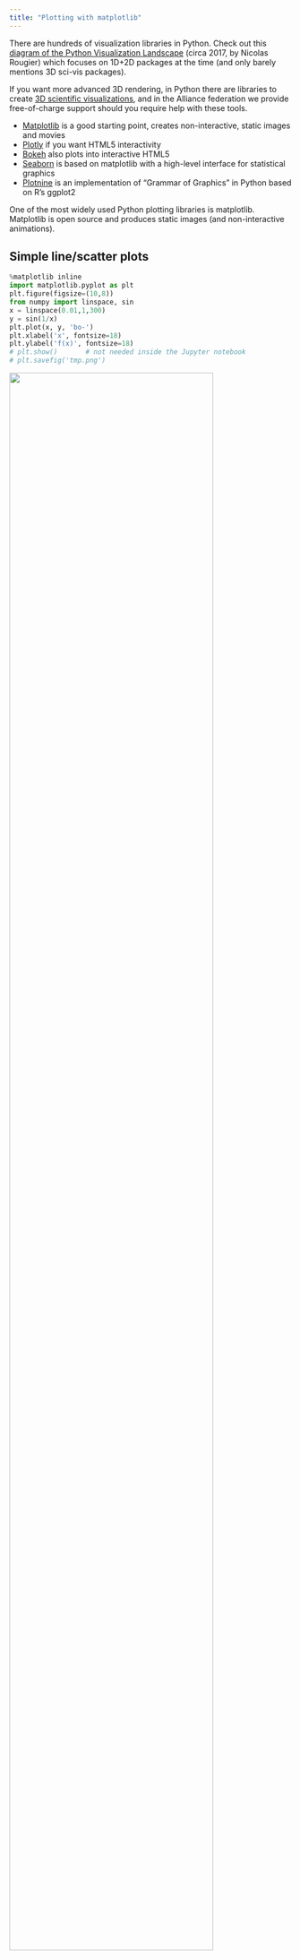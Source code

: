 ```yaml
---
title: "Plotting with matplotlib"
---
```


<!-- > Quick reminder that today we are running Python via JupyterHub on our training cluster. Point your browser -->
<!-- > to https://hss.c3.ca, log in with your username and password from last week, then launch a JupyterHub server -->
<!-- > with time = ***2.5 hours***, **1 CPU core**, memory = ***3712 MB***, GPU configuration = ***None***, user -->
<!-- > interface = ***JupyterLab***. Finally, start a new Python 3 notebook. -->

There are hundreds of visualization libraries in Python. Check out this [diagram of the Python Visualization
Landscape](https://raw.githubusercontent.com/rougier/python-visualization-landscape/master/landscape-colors.png){target="_blank"}
(circa 2017, by Nicolas Rougier) which focuses on 1D+2D packages at the time (and only barely mentions 3D
sci-vis packages).

If you want more advanced 3D rendering, in Python there are libraries to create
[3D scientific visualizations](https://ccvis.netlify.app){target="_blank"}, and in the Alliance federation we provide
free-of-charge support should you require help with these tools.

- [Matplotlib](https://matplotlib.org/stable/gallery){target="_blank"} is a good starting point, creates
  non-interactive, static images and movies
- [Plotly](https://plotly.com/python){target="_blank"} if you want HTML5 interactivity
- [Bokeh](https://demo.bokeh.org){target="_blank"} also plots into interactive HTML5
- [Seaborn](https://seaborn.pydata.org/examples){target="_blank"} is based on matplotlib with a high-level interface
  for statistical graphics
- [Plotnine](https://plotnine.org/gallery){target="_blank"} is an implementation of "Grammar of Graphics" in
  Python based on R's ggplot2

One of the most widely used Python plotting libraries is matplotlib. Matplotlib is open source and produces
static images (and non-interactive animations).

## Simple line/scatter plots

```py
%matplotlib inline
import matplotlib.pyplot as plt
plt.figure(figsize=(10,8))
from numpy import linspace, sin
x = linspace(0.01,1,300)
y = sin(1/x)
plt.plot(x, y, 'bo-')
plt.xlabel('x', fontsize=18)
plt.ylabel('f(x)', fontsize=18)
# plt.show()       # not needed inside the Jupyter notebook
# plt.savefig('tmp.png')
```

![](/fig/styles.png){width=85%}

> **Offscreen plotting** -
> You can create the same plot with offscreen rendering directly to a file:
> ```py
> import matplotlib as mpl
> import matplotlib.pyplot as plt
> mpl.use('Agg')   # enable PNG backend
> plt.figure(figsize=(10,8))
> from numpy import linspace, sin
> x = linspace(0.01,1,300)
> y = sin(1/x)
> plt.plot(x, y, 'bo-')
> plt.xlabel('x', fontsize=18)
> plt.ylabel('f(x)', fontsize=18)
> plt.savefig('tmp.png')
> ```

Let's add the second line, the labels, and the legend. Note that matplotlib automatically adjusts the axis ranges to fit
both plots:

```py
%matplotlib inline
import matplotlib.pyplot as plt
plt.figure(figsize=(10,8))
from numpy import linspace, sin
x = linspace(0.01,1,300)
y = sin(1/x)
plt.plot(x, y, 'bo-', label='one')
plt.plot(x+0.3, 2*sin(10*x), 'r-', label='two')
plt.legend(loc='lower right')
plt.xlabel('x', fontsize=18)
plt.ylabel('f(x)', fontsize=18)
```





<!-- Plotting Legendre Polynomials: -->
<!-- ```py -->
<!-- import numpy as np -->
<!-- import matplotlib.pyplot as plt -->
<!-- from scipy.special import lpmv -->

<!-- ls = [0,1,2,3] -->
<!-- x = np.linspace(-1,1,100) -->

<!-- plt.figure() -->

<!-- for l in ls: -->
<!--     plt.plot(x,lpmv(0,l,x),label=r'$l=$'+str(l)) -->
<!-- plt.title(r'Legendre Polynomials, $P_l(x)$') -->
<!-- plt.xlabel(r'$x$') -->
<!-- plt.ylabel(r'$P_l(x)$') -->
<!-- plt.legend() -->
<!-- plt.grid() -->
<!-- plt.show() -->
<!-- ``` -->






Let's plot these two functions side-by-side:

```py
%matplotlib inline
import matplotlib.pyplot as plt
fig = plt.figure(figsize=(12,4))
from numpy import linspace, sin
x = linspace(0.01,1,300)
y = sin(1/x)

ax = fig.add_subplot(121)   # on 1x2 layout create plot #1 (`axes` object with some data space)
plt.plot(x, y, 'bo-', label='one')
ax.set_ylim(-1.5, 1.5)
plt.xlabel('x')
plt.ylabel('f1')
plt.legend(loc='lower right')

fig.add_subplot(122)   # on 1x2 layout create plot #2
plt.plot(x+0.2, 2*sin(10*x), 'r-', label='two')
plt.xlabel('x')
plt.ylabel('f2')
plt.legend(loc='lower right')
```

There is also an option to specify absolute coordinates of each plot with `fig.add_axes()`:

1. replace the first `ax = fig.add_subplot(121)` with `ax = fig.add_axes([0.1, 0.7, 0.8, 0.3])   # left, bottom, width, height`
1. replace the second `fig.add_subplot(122)` with `fig.add_axes([0.1, 0.2, 0.8, 0.4])   # left, bottom, width, height`

The 3rd option for more fine-grained control is `plt.axes()` -- it creates an `axes` object (a region of the figure with
some data space). These two lines are equivalent - both create a new figure with one subplot:

```py
fig = plt.figure(figsize=(8,8)); ax = fig.add_subplot(111)
fig = plt.figure(figsize=(8,8)); ax = plt.axes()
```

Shortly we will see that we can pass additional flags to `fig.add_subplot()` and `plt.axes()` for more coordinate system
control.

::: {.callout-caution collapse="true"}
## Exercise 14.1
Break the plot into two subplots, the fist taking 1/3 of the space on the left, the second one 2/3 of the space on the
right.
:::

Let's plot a simple line in the x-y plane:

```py
import matplotlib.pyplot as plt
import numpy as np
fig = plt.figure(figsize=(12,12))
ax = fig.add_subplot(111)
x = np.linspace(0,1,100)
plt.plot(2*np.pi*x, x, 'b-')
plt.xlabel('x')
plt.ylabel('f1')
```

Replace `ax = fig.add_subplot(111)` with `ax = fig.add_subplot(111, projection='polar')`. Now we have a plot in the
phi-r plane, i.e. in polar coordinates. `Phi` goes [0,2$\pi$], whereas `r` goes [0,1].

```py
?fig.add_subplot    # look into `projection` parameter
```

```py
import matplotlib.pyplot as plt
import numpy as np
fig = plt.figure(figsize=(12,12))
ax = fig.add_subplot(111, projection='mollweide')
lon = np.radians(np.linspace(30,90,10))
lat = np.radians(np.linspace(15,18,10))
plt.plot(lon, lat, 'go-')
```

You can use this `projection` parameter together with `cartopy` package to process 2D geospatial data to
produce maps, while all plotting is still being done by Matplotlib. We teach
[cartopy](https://scitools.org.uk/cartopy){target="_blank"} in a separate workshop.

Let's try a scatter plot:

```py
%matplotlib inline
import matplotlib.pyplot as plt
import numpy as np
plt.figure(figsize=(10,8))
x = np.random.random(size=1000)   # 1D array of 1000 random numbers in [0,1]
y = np.random.random(size=1000)
size = 1 + 50*np.random.random(size=1000)
plt.scatter(x, y, s=size, color='lightblue')
```

For other plot types, click on any example in the [Matplotlib
gallery](https://matplotlib.org/gallery){target="_blank"}.

For colours, see [Choosing Colormaps in
Matplotlib](https://matplotlib.org/3.3.1/tutorials/colors/colormaps.html){target="_blank"}.

## Heatmaps

Let's plot a heatmap of monthly temperatures at the South Pole:

```py
%matplotlib inline
import matplotlib.pyplot as plt
from matplotlib import cm
import numpy as np
plt.figure(figsize=(15,10))

months = ['Jan', 'Feb', 'Mar', 'Apr', 'May', 'Jun', 'Jul', 'Aug', 'Sep', 'Oct', 'Nov', 'Dec', 'Year']
recordHigh = [-14.4,-20.6,-26.7,-27.8,-25.1,-28.8,-33.9,-32.8,-29.3,-25.1,-18.9,-12.3,-12.3]
averageHigh = [-26.0,-37.9,-49.6,-53.0,-53.6,-54.5,-55.2,-54.9,-54.4,-48.4,-36.2,-26.3,-45.8]
dailyMean = [-28.4,-40.9,-53.7,-57.8,-58.0,-58.9,-59.8,-59.7,-59.1,-51.6,-38.2,-28.0,-49.5]
averageLow = [-29.6,-43.1,-56.8,-60.9,-61.5,-62.8,-63.4,-63.2,-61.7,-54.3,-40.1,-29.1,-52.2]
recordLow = [-41.1,-58.9,-71.1,-75.0,-78.3,-82.8,-80.6,-79.3,-79.4,-72.0,-55.0,-41.1,-82.8]

vlabels = ['record high', 'average high', 'daily mean', 'average low', 'record low']

Z = np.stack((recordHigh,averageHigh,dailyMean,averageLow,recordLow))
plt.imshow(Z, cmap=cm.winter)
plt.colorbar(orientation='vertical', shrink=0.45, aspect=20)
plt.xticks(range(13), months, fontsize=15)
plt.yticks(range(5), vlabels, fontsize=12)
plt.ylim(-0.5, 4.5)

for i in range(len(months)):
    for j in range(len(vlabels)):
        text = plt.text(i, j, Z[j,i],
                       ha="center", va="center", color="w", fontsize=14, weight='bold')
```

::: {.callout-caution collapse="true"}
## Exercise 14.2
Change the text colour to black in the brightest (green) rows and columns. You can do this either by specifying
rows/columns explicitly, or (better) by setting a threshold background colour.
:::

::: {.callout-caution collapse="true"}
## Exercise 14.3
This is a take-home exercise. Modify the code to display only 4 seasons instead of the individual months.
:::

## 3D topographic elevation

For this we need a data file -- let's download it. Open a terminal inside your Jupyter dashboard. Inside the terminal, type:

```sh
wget http://bit.ly/pythfiles -O pfiles.zip
unzip pfiles.zip && rm pfiles.zip        # this should unpack into the directory data-python/
```

This will download and unpack the ZIP file into your home directory. You can now close the terminal panel. Let's switch
back to our Python notebook and check our location:

```py
%pwd       # run `pwd` bash command
%ls        # make sure you see data-python/
```

Let's plot tabulated topographic elevation data:

```py
from matplotlib import cm
from matplotlib.colors import LightSource
import matplotlib.pyplot as plt
import numpy as np
import pandas as pd

table = pd.read_csv('data-python/mt_bruno_elevation.csv')
z = np.array(table)
nrows, ncols = z.shape
x = np.linspace(0,1,ncols)
y = np.linspace(0,1,nrows)
x, y = np.meshgrid(x, y)
rgb = LightSource(270, 45).shade(z, cmap=cm.gist_earth, vert_exag=0.1, blend_mode='soft')

fig, ax = plt.subplots(subplot_kw=dict(projection='3d'), figsize=(10,10))    # figure with one subplot
ax.view_init(20, 30)      # (theta, phi) viewpoint
surf = ax.plot_surface(x, y, z, facecolors=rgb, linewidth=0, antialiased=False, shade=False)
```

<!-- **Note**: If you absolutely cannot locate your downloaded data file, you can also find it in the shared folder at -->
<!-- `/project/def-sponsor00/shared/astro/data/mt_bruno_elevation.csv`. -->

::: {.callout-caution collapse="true"}
## Exercise 14.4
Replace `fig, ax = plt.subplots()` with `fig = plt.figure()` followed by `ax = fig.add_subplot()`. Don't forget about
the `3d` projection. This one is a little tricky -- feel free to google the problem, or even better use our
earlier examples.
:::

<!-- ```py -->
<!-- fig = plt.figure(figsize=(10,10)) -->
<!-- ax = fig.add_subplot(111, projection='3d') -->
<!-- ``` -->

Let's add the following to the previous code (running this takes ~10s on my laptop):

```py
for angle in range(90):
    print(angle)
    ax.view_init(20, 30+angle)
    plt.savefig('frame%04d'%(angle)+'.png')
```

And then we can create a movie in bash:

```sh
ffmpeg -r 30 -i frame%04d.png -c:v libx264 -pix_fmt yuv420p -vf "scale=trunc(iw/2)*2:trunc(ih/2)*2" spin.mp4
```

## Matplotlib's built-in animation

Matplotlib can do live animation with one of its Animation classes:

#### FuncAnimation class

`FuncAnimation` creates an animation by repeatedly calling a function.

```py
import numpy as np
import matplotlib.pyplot as plt
from matplotlib import animation

fig = plt.figure(figsize=(8,5))
ax = plt.subplot(111)

ax.set_xlim(( 0, 2))            
ax.set_ylim((-2, 2))
ax.set_xlabel('time')
ax.set_ylabel('magnitude')

# create an empty title and 2 empty plots
title = ax.set_title('')
line1 = ax.plot([], [], 'b', lw=1)[0]   # `ax.plot` returns a list of 2D line objects
line2 = ax.plot([], [], 'r', lw=2)[0]

ax.legend(['sin','cos'])

def drawframe(j):
    x = np.linspace(0, 2, 100)
    y1 = np.sin(2 * np.pi * (x-0.01*j))
    y2 = np.cos(2 * np.pi * (x-0.01*j))
    line1.set_data(x, y1)
    line2.set_data(x, y2)
    title.set_text('frame = {0:4d}'.format(j))
    return (line1,line2,title)   # the animation function must return a sequence of Artist objects

# blit=True re-draws only the parts that have changed, update every 20ms, calls drawframe() with j=0..99
anim = animation.FuncAnimation(fig, drawframe, frames=100, interval=20, blit=True)

# ---

# Output option 1: Python shell, open a new window
plt.show()

# Output option 2: Jupyter notebook
from IPython.display import HTML
HTML(anim.to_html5_video())

# Output option 3: save to a file
anim.save("twoLines.mp4")

# Output option 4: save to a file, more granular control
writer = animation.FFMpegWriter(fps=15, metadata=dict(artist='Me'), bitrate=1800)
anim.save("twoLines.mp4", writer=writer)
```

#### ArtistAnimation class
	
`ArtistAnimation` creates an animation by using a fixed set of Artist objects.

```py
import matplotlib.pyplot as plt
import numpy as np
from matplotlib import animation

fig, ax = plt.subplots()

def f(x, y):
    return np.sin(x) + np.cos(y)

x = np.linspace(0, 2 * np.pi, 120)
y = np.linspace(0, 2 * np.pi, 100).reshape(-1, 1)

ims = []   # list of rows, each row is a list of artists (images) to draw in the current frame
for i in range(60):
    x += np.pi / 15
    y += np.pi / 30
    im = ax.imshow(f(x, y), animated=True)
    if i == 0:
        ax.imshow(f(x, y))  # show an initial one first
    ims.append([im])

# blit=True re-draws only the parts that have changed, update every 50ms
anim = animation.ArtistAnimation(fig, ims, interval=50, blit=True)

# ---

# Output option 1: Python shell, open a new window
plt.show()

# Output option 2: Jupyter notebook
from IPython.display import HTML
HTML(anim.to_html5_video())

# Output option 3: save to a file
anim.save("movingPlane.mp4")

# Output option 4: save to a file, more granular control
writer = animation.FFMpegWriter(fps=15, metadata=dict(artist='Me'), bitrate=1800)
anim.save("movingPlane.mp4", writer=writer)

```









## 3D parametric plot

Here is something visually very different, still using `ax.plot_surface()`:

```py
from matplotlib import cm
from matplotlib.colors import LightSource
import matplotlib.pyplot as plt
from numpy import pi, sin, cos, mgrid

dphi, dtheta = pi/250, pi/250    # 0.72 degrees
[phi, theta] = mgrid[0:pi+dphi*1.5:dphi, 0:2*pi+dtheta*1.5:dtheta]
        # define two 2D grids: both phi and theta are (252,502) numpy arrays
r = sin(4*phi)**3 + cos(2*phi)**3 + sin(6*theta)**2 + cos(6*theta)**4
x = r*sin(phi)*cos(theta)   # x is also (252,502)
y = r*cos(phi)              # y is also (252,502)
z = r*sin(phi)*sin(theta)   # z is also (252,502)

rgb = LightSource(270, 45).shade(z, cmap=cm.gist_earth, vert_exag=0.1, blend_mode='soft')

fig, ax = plt.subplots(subplot_kw=dict(projection='3d'), figsize=(10,10))
ax.view_init(20, 30)
surf = ax.plot_surface(x, y, z, facecolors=rgb, linewidth=0, antialiased=False, shade=False)
```

::: {.callout-caution collapse="true"}
## Exercise 14.5
Create an animation in which you change the light source position.
:::

## More examples

For more 3D examples in matplotlib, click on any example in the [3D
gallery](https://matplotlib.org/stable/gallery/mplot3d){target="_blank"} to see the code behind
that plot. Try pasting it into your Jupyter notebook and running it, and try to modify the code.

- [Matplotlib cheatsheets and handouts](https://matplotlib.org/cheatsheets){target="_blank"}
